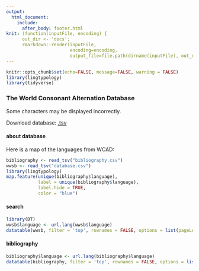 ```yaml
---
output: 
  html_document:
    include:
      after_body: footer.html
knit: (function(inputFile, encoding) { 
      out_dir <- 'docs';
      rmarkdown::render(inputFile,
                        encoding=encoding, 
                        output_file=file.path(dirname(inputFile), out_dir, 'index.html')) })
---
```


```r
knitr::opts_chunk$set(echo=FALSE, message=FALSE, warning = FALSE)
library(lingtypology)
library(tidyverse)
```

###  The World Consonant Alternation Database {.tabset .tabset-fade .tabset-pills}
Some characters may be displayed incorrectly.

Download database: [.tsv](https://raw.githubusercontent.com/agricolamz/wcad/master/database.csv)

#### about database
Here is a map of the languages from WCAD:
```r
bibliography <- read_tsv("bibliography.csv")
wwsb <- read_tsv("database.csv")
library(lingtypology)
map.feature(unique(bibliography$language),
            label = unique(bibliography$language),
            label.hide = TRUE,
            color = "blue")
```

#### search
```r
library(DT)
wwsb$language <- url.lang(wwsb$language)
datatable(wwsb, filter = 'top', rownames = FALSE, options = list(pageLength = 20, dom = 'tip'), escape = FALSE)
```

#### bibliography
```r
bibliography$language <- url.lang(bibliography$language)
datatable(bibliography, filter = 'top', rownames = FALSE, options = list(pageLength = 20, autoWidth = FALSE), escape = FALSE)
```
